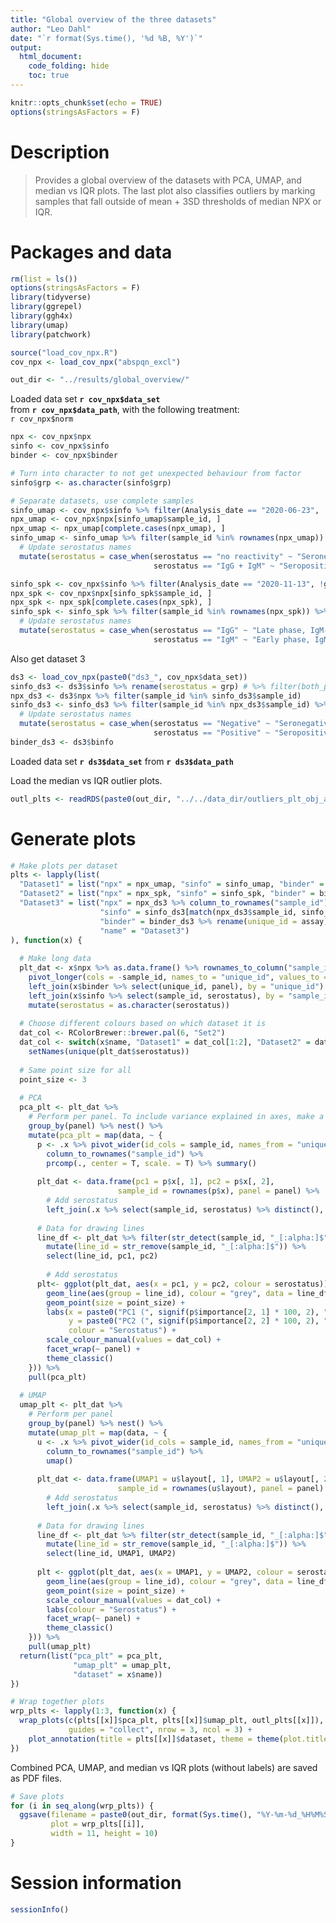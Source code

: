 ```yaml
---
title: "Global overview of the three datasets"
author: "Leo Dahl"
date: "`r format(Sys.time(), '%d %B, %Y')`"
output:
  html_document:
    code_folding: hide
    toc: true
---
```


```r
knitr::opts_chunk$set(echo = TRUE)
options(stringsAsFactors = F)
```

# Description

> Provides a global overview of the datasets with PCA, UMAP, and median vs IQR plots. The last plot also classifies outliers by marking samples that fall outside of mean + 3SD thresholds of median NPX or IQR.

# Packages and data

```r

rm(list = ls())
options(stringsAsFactors = F)
library(tidyverse)
library(ggrepel)
library(ggh4x)
library(umap)
library(patchwork)

```

```r

source("load_cov_npx.R")
cov_npx <- load_cov_npx("abspqn_excl")

out_dir <- "../results/global_overview/"
```

Loaded data set **`r cov_npx$data_set`**  
from **`r cov_npx$data_path`**, with the following treatment:  
`r cov_npx$norm`


```r

npx <- cov_npx$npx
sinfo <- cov_npx$sinfo
binder <- cov_npx$binder

# Turn into character to not get unexpected behaviour from factor
sinfo$grp <- as.character(sinfo$grp)

# Separate datasets, use complete samples
sinfo_umap <- cov_npx$sinfo %>% filter(Analysis_date == "2020-06-23", !grp %in% c("Neg Ctrl", "IPC"))
npx_umap <- cov_npx$npx[sinfo_umap$sample_id, ]
npx_umap <- npx_umap[complete.cases(npx_umap), ]
sinfo_umap <- sinfo_umap %>% filter(sample_id %in% rownames(npx_umap)) %>%
  # Update serostatus names
  mutate(serostatus = case_when(serostatus == "no reactivity" ~ "Seronegative, IgM-IgG-",
                                serostatus == "IgG + IgM" ~ "Seropositive, IgM+IgG+"))

sinfo_spk <- cov_npx$sinfo %>% filter(Analysis_date == "2020-11-13", !grp %in% c("Neg Ctrl", "IPC"), !str_detect(Analysis_group, "UMAP"))
npx_spk <- cov_npx$npx[sinfo_spk$sample_id, ]
npx_spk <- npx_spk[complete.cases(npx_spk), ]
sinfo_spk <- sinfo_spk %>% filter(sample_id %in% rownames(npx_spk)) %>%
  # Update serostatus names
  mutate(serostatus = case_when(serostatus == "IgG" ~ "Late phase, IgM-Ig+",
                                serostatus == "IgM" ~ "Early phase, IgM+IgG-"))

```

Also get dataset 3

```r

ds3 <- load_cov_npx(paste0("ds3_", cov_npx$data_set))
sinfo_ds3 <- ds3$sinfo %>% rename(serostatus = grp) # %>% filter(both_pos | !any_pos)
npx_ds3 <- ds3$npx %>% filter(sample_id %in% sinfo_ds3$sample_id)
sinfo_ds3 <- sinfo_ds3 %>% filter(sample_id %in% npx_ds3$sample_id) %>%
  # Update serostatus names
  mutate(serostatus = case_when(serostatus == "Negative" ~ "Seronegative, IgG-",
                                serostatus == "Positive" ~ "Seropositive, IgG+"))
binder_ds3 <- ds3$binfo

```

Loaded data set **`r ds3$data_set`** from **`r ds3$data_path`**

Load the median vs IQR outlier plots.

```r
outl_plts <- readRDS(paste0(out_dir, "../../data_dir/outliers_plt_obj_abspqn.rds"))
```


# Generate plots

```r
# Make plots per dataset
plts <- lapply(list(
  "Dataset1" = list("npx" = npx_umap, "sinfo" = sinfo_umap, "binder" = binder %>% rename(panel_long = panel, panel = panel_name), "name" = "Dataset1"),
  "Dataset2" = list("npx" = npx_spk, "sinfo" = sinfo_spk, "binder" = binder %>% rename(panel_long = panel, panel = panel_name), "name" = "Dataset2"),
  "Dataset3" = list("npx" = npx_ds3 %>% column_to_rownames("sample_id"),
                    "sinfo" = sinfo_ds3[match(npx_ds3$sample_id, sinfo_ds3$sample_id), ],
                    "binder" = binder_ds3 %>% rename(unique_id = assay),
                    "name" = "Dataset3")
), function(x) {
  
  # Make long data
  plt_dat <- x$npx %>% as.data.frame() %>% rownames_to_column("sample_id") %>%
    pivot_longer(cols = -sample_id, names_to = "unique_id", values_to = "npx") %>%
    left_join(x$binder %>% select(unique_id, panel), by = "unique_id") %>%
    left_join(x$sinfo %>% select(sample_id, serostatus), by = "sample_id") %>%
    mutate(serostatus = as.character(serostatus))
  
  # Choose different colours based on which dataset it is
  dat_col <- RColorBrewer::brewer.pal(6, "Set2")
  dat_col <- switch(x$name, "Dataset1" = dat_col[1:2], "Dataset2" = dat_col[3:4], "Dataset3" = dat_col[6:5]) %>%
    setNames(unique(plt_dat$serostatus))
  
  # Same point size for all
  point_size <- 3
  
  # PCA
  pca_plt <- plt_dat %>%
    # Perform per panel. To include variance explained in axes, make a plot per panel by nesting (dplyr) instead of facetting (ggplot)
    group_by(panel) %>% nest() %>%
    mutate(pca_plt = map(data, ~ {
      p <- .x %>% pivot_wider(id_cols = sample_id, names_from = "unique_id", values_from = "npx") %>%
        column_to_rownames("sample_id") %>%
        prcomp(., center = T, scale. = T) %>% summary()
      
      plt_dat <- data.frame(pc1 = p$x[, 1], pc2 = p$x[, 2],
                        sample_id = rownames(p$x), panel = panel) %>%
        # Add serostatus
        left_join(.x %>% select(sample_id, serostatus) %>% distinct(), by = "sample_id")
      
      # Data for drawing lines
      line_df <- plt_dat %>% filter(str_detect(sample_id, "_[:alpha:]$")) %>%
        mutate(line_id = str_remove(sample_id, "_[:alpha:]$")) %>%
        select(line_id, pc1, pc2)
      
        # Add serostatus
      plt<- ggplot(plt_dat, aes(x = pc1, y = pc2, colour = serostatus)) +
        geom_line(aes(group = line_id), colour = "grey", data = line_df) +
        geom_point(size = point_size) +
        labs(x = paste0("PC1 (", signif(p$importance[2, 1] * 100, 2), "% variance explained)"),
             y = paste0("PC2 (", signif(p$importance[2, 2] * 100, 2), "% variance explained)"),
             colour = "Serostatus") +
        scale_colour_manual(values = dat_col) +
        facet_wrap(~ panel) +
        theme_classic()
    })) %>%
    pull(pca_plt)
  
  # UMAP
  umap_plt <- plt_dat %>%
    # Perform per panel
    group_by(panel) %>% nest() %>%
    mutate(umap_plt = map(data, ~ {
      u <- .x %>% pivot_wider(id_cols = sample_id, names_from = "unique_id", values_from = "npx") %>%
        column_to_rownames("sample_id") %>%
        umap()
      
      plt_dat <- data.frame(UMAP1 = u$layout[, 1], UMAP2 = u$layout[, 2],
                        sample_id = rownames(u$layout), panel = panel) %>%
        # Add serostatus
        left_join(.x %>% select(sample_id, serostatus) %>% distinct(), by = "sample_id")
      
      # Data for drawing lines
      line_df <- plt_dat %>% filter(str_detect(sample_id, "_[:alpha:]$")) %>%
        mutate(line_id = str_remove(sample_id, "_[:alpha:]$")) %>%
        select(line_id, UMAP1, UMAP2)
      
      plt <- ggplot(plt_dat, aes(x = UMAP1, y = UMAP2, colour = serostatus)) +
        geom_line(aes(group = line_id), colour = "grey", data = line_df) +
        geom_point(size = point_size) +
        scale_colour_manual(values = dat_col) +
        labs(colour = "Serostatus") +
        facet_wrap(~ panel) +
        theme_classic()
    })) %>%
    pull(umap_plt)
  return(list("pca_plt" = pca_plt,
              "umap_plt" = umap_plt,
              "dataset" = x$name))
})

```

```r
# Wrap together plots
wrp_plts <- lapply(1:3, function(x) {
  wrap_plots(c(plts[[x]]$pca_plt, plts[[x]]$umap_plt, outl_plts[[x]]),
             guides = "collect", nrow = 3, ncol = 3) +
    plot_annotation(title = plts[[x]]$dataset, theme = theme(plot.title = element_text(hjust = 0.5, size = 14)))
})
```

Combined PCA, UMAP, and median vs IQR plots (without labels) are saved as PDF files.

```r
# Save plots
for (i in seq_along(wrp_plts)) {
  ggsave(filename = paste0(out_dir, format(Sys.time(), "%Y-%m-%d_%H%M%S"), "_overview_plots_", cov_npx$data_set, "_", i, ".pdf"),
         plot = wrp_plts[[i]],
         width = 11, height = 10)
}

```


# Session information

```r
sessionInfo()
```
